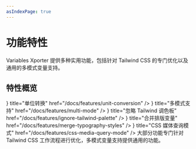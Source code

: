 ```yaml
---
asIndexPage: true
---
```



# 功能特性

Variables Xporter 提供多种实用功能，包括针对 Tailwind CSS 的专门优化以及通用的多模式变量支持。

## 特性概览

<Cards>
  <Cards.Card
    icon={<Box />}
    title="单位转换"
    href="/docs/features/unit-conversion"
  />
  <Cards.Card
    icon={<Layout />}
    title="多模式支持"
    href="/docs/features/multi-mode"
  />
  <Cards.Card
    icon={<Palette />}
    title="忽略 Tailwind 调色板"
    href="/docs/features/ignore-tailwind-palette"
  />
  <Cards.Card
    icon={<Type />}
    title="合并排版变量"
    href="/docs/features/merge-typography-styles"
  />
  <Cards.Card
    icon={<Zap />}
    title="CSS 媒体查询模式"
    href="/docs/features/css-media-query-mode"
  />
</Cards>

<Callout type="info" emoji="💡">
  大部分功能专门针对 Tailwind CSS 工作流程进行优化，多模式变量支持提供通用的功能。
</Callout>
